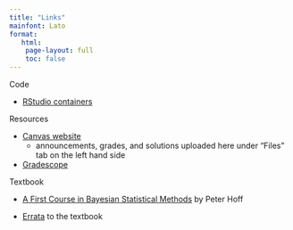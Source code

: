 ```yaml
---
title: "Links"
mainfont: Lato
format: 
   html: 
    page-layout: full
    toc: false
---
```


Code 

- [RStudio containers](https://cmgr.oit.duke.edu/containers)

Resources

- [Canvas website](https://sakai.duke.edu/x/9NpNkv)
    - announcements, grades, and solutions uploaded here under "Files" tab on the left hand side

- [Gradescope](https://www.gradescope.com/)

Textbook

- [A First Course in Bayesian Statistical Methods](https://link.springer.com/book/10.1007/978-0-387-92407-6) by Peter Hoff

- [Errata](http://www.stat.duke.edu/~pdh10/FCBS/Misc/errata.txt) to the textbook